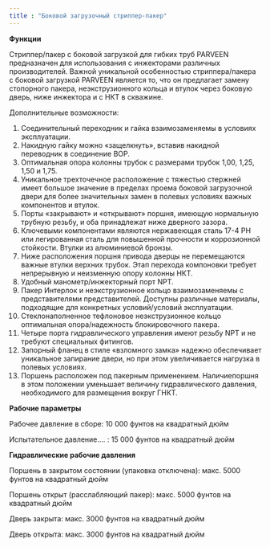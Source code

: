 ```yaml
---
title : "Боковой загрузочный стриппер-пакер"
---
```


**Функции**

Стриппер/пакер с боковой загрузкой для гибких труб PARVEEN предназначен для использования с инжекторами различных производителей. Важной уникальной особенностью стриппера/пакера с боковой загрузкой PARVEEN является то, что он предлагает замену стопорного пакера, неэкструзионного кольца и втулок через боковую дверь, ниже инжектора и с НКТ в скважине.

Дополнительные возможности:

1. Соединительный переходник и гайка взаимозаменяемы в условиях эксплуатации.
2. Накидную гайку можно «защелкнуть», вставив накидной переводник в соединение BOP.
3. Оптимальная опора колонны трубок с размерами трубок 1,00, 1,25, 1,50 и 1,75.
4. Уникальное трехточечное расположение с тяжестью стержней имеет большое значение в пределах проема боковой загрузочной двери для более значительных замен в полевых условиях важных компонентов и втулок.
5. Порты «закрывают» и «открывают» поршня, имеющую нормальную трубную резьбу, и оба принадлежат ниже дверного зазора.
6. Ключевыми компонентами являются нержавеющая сталь 17-4 PH или легированная сталь для повышенной прочности и коррозионной стойкости. Втулки из алюминиевой бронзы.
7. Ниже расположения поршня привода дверцы не перемещаются важные втулки верхних трубок. Этап перехода компоновки требует непрерывную и неизменную опору колонны НКТ.
8. Удобный манометр/инжекторный порт NPT.
9. Пакер Интерлок и неэкструзионное кольцо взаимозаменяемы с представителями представителей. Доступны различные материалы, подходящие для конкретных условий/условий эксплуатации.
10. Стеклонаполненное тефлоновое неэкструзионное кольцо оптимальная опора/надежность блокировочного пакера.
11. Четыре порта гидравлического управления имеют резьбу NPT и не требуют специальных фитингов.
12. Запорный фланец в стиле «взломного замка» надежно обеспечивает уникальное запирание двери, но при этом увеличивается нагрузка в полевых условиях.
13. Поршень расположен под пакерным применением. Наличиепоршня в этом положении уменьшает величину гидравлического давления, необходимого для размещения вокруг ГНКТ.

**Рабочие параметры**

Рабочее давление в сборе: 10 000 фунтов на квадратный дюйм

Испытательное давление…. : 15 000 фунтов на квадратный дюйм

**Гидравлические рабочие давления**

Поршень в закрытом состоянии (упаковка отключена): макс. 5000 фунтов на квадратный дюйм

Поршень открыт (расслабляющий пакер): макс. 5000 фунтов на квадратный дюйм

Дверь закрыта: макс. 3000 фунтов на квадратный дюйм

Дверь открыта: макс. 3000 фунтов на квадратный дюйм